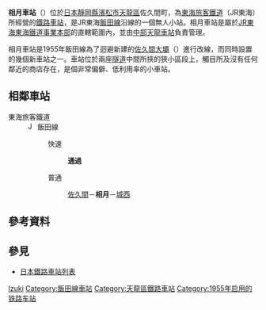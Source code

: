 {{noteTA
|T=zh-tw:相月車站;zh-hk:相月站; zh-cn:相月站;
|1= zh-tw:相月車站;zh-hk:相月站; zh-cn:相月站;
}}
{{日本車站資訊
|公司色 = #f77321
|文字色 = 
|站名 = 相月車站
|圖片 =Aizuki-eki.JPG
|pxl = 
|圖片說明 = 相月車站月台
|日文原名 =相月
|平假名 =あいづき
|羅馬拼音 = Aizuki
|副站名 = 
|電報略號 =ツキ
|所在地 = {{JPN}}[[靜岡縣|靜岡縣]][[濱松市|濱松市]][[天龍區|天龍區]]佐久間町相月883
|車站構造 = [[地面車站|地面車站]]
|月台配置 = 1面1線車站
|啟用年月日 = 1955年（[[昭和|昭和]]30年）11月11日
|廢站年月日 = 
|上下車人次 =
|統計年度 =
|轉車 =
|備註 =無人車站
|adjacent = {{Adjacent stations|system=東海旅客鐵道|line=CD|left=佐久間|right=城西|note-left=5.0km|note-mid=距離[[豐橋站|豐橋]]68.5km|note-right=2.0km}}
}}
'''相月車站'''（{{jpn|j=相月駅|hg=あいづきえき|rm=Aizuki eki|f=y}}）位於[[日本|日本]][[靜岡縣|靜岡縣]][[濱松市|濱松市]][[天龍區|天龍區]]佐久間町，為[[東海旅客鐵道|東海旅客鐵道]]（JR東海）所經營的[[鐵路車站|鐵路車站]]，是JR東海[[飯田線|飯田線]]沿線的一個無人小站。相月車站是屬於[[東海旅客鐵道東海鐵道事業本部|JR東海東海鐵道事業本部]]的直轄範圍內，並由[[中部天龍車站|中部天龍車站]]負責管理。

相月車站是1955年飯田線為了迴避新建的[[佐久間大壩|佐久間大壩]]（{{lang|ja|佐久間ダム}}）進行改線，而同時設置的幾個新車站之一。車站位於兩座[[隧道|隧道]]中間所挾的狹小區段上，觸目所及沒有任何鄰近的商店存在，是個非常偏僻、低利用率的小車站。

==相鄰車站==
; 東海旅客鐵道
: [[File:JR_Central_Iida_Line.svg|15px]] 飯田線
:: {{Color|#0066ff|■}}快速
::: '''通過'''
:: {{Color|gray|■}}普通
::: [[佐久間站|佐久間]]－'''相月'''－[[城西站|城西]]

== 參考資料 ==
{{Reflist}}

== 參見 ==
{{Commonscat|Aizuki Station}}
* [[日本鐵路車站列表|日本鐵路車站列表]]

{{飯田線}}

{{DEFAULTSORT:Aizuki}}
[[Category:日本鐵路車站_A|Izuki]]
[[Category:飯田線車站|Category:飯田線車站]]
[[Category:天龍區鐵路車站|Category:天龍區鐵路車站]]
[[Category:1955年启用的铁路车站|Category:1955年启用的铁路车站]]